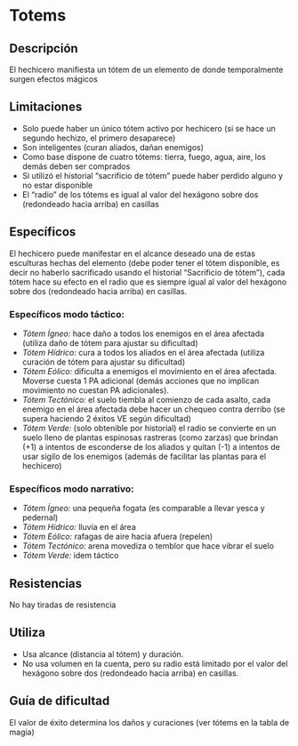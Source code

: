# Totems

## Descripción

El hechicero manifiesta un tótem de un elemento de donde temporalmente surgen efectos mágicos

## Limitaciones

- Solo puede haber un único tótem activo por hechicero (si se hace un segundo hechizo, el primero desaparece)
- Son inteligentes (curan aliados, dañan enemigos)
- Como base dispone de cuatro tótems: tierra, fuego, agua, aire, los demás deben ser comprados
- Si utilizó el historial “sacrificio de tótem” puede haber perdido alguno y no estar disponible
- El “radio” de los tótems es igual al valor del hexágono sobre dos (redondeado hacia arriba) en casillas

## Específicos

El hechicero puede manifestar en el alcance deseado una de estas esculturas hechas del elemento (debe poder tener el tótem disponible, es decir no haberlo sacrificado usando el historial “Sacrificio de tótem”), cada tótem hace su efecto en el radio que es siempre igual al valor del hexágono sobre dos (redondeado hacia arriba) en casillas.

### Específicos modo táctico:

- _Tótem Ígneo:_ hace daño a todos los enemigos en el área afectada (utiliza daño de tótem para ajustar su dificultad)
- _Tótem Hídrico:_ cura a todos los aliados en el área afectada (utiliza curación de tótem para ajustar su dificultad)
- _Tótem Eólico:_ dificulta a enemigos el movimiento en el área afectada. Moverse cuesta 1 PA adicional (demás acciones que no implican movimiento no cuestan PA adicionales).
- _Tótem Tectónico:_ el suelo tiembla al comienzo de cada asalto, cada enemigo en el área afectada debe hacer un chequeo contra derribo (se supera haciendo 2 éxitos VE según dificultad)
- _Tótem Verde:_ (solo obtenible por historial) el radio se convierte en un suelo lleno de plantas espinosas rastreras (como zarzas) que brindan (+1) a intentos de esconderse de los aliados y quitan (-1) a intentos de usar sigilo de los enemigos (además de facilitar las plantas para el hechicero)

### Específicos modo narrativo:

- _Tótem Ígneo:_ una pequeña fogata (es comparable a llevar yesca y pedernal)
- _Tótem Hídrico:_ lluvia en el área
- _Tótem Eólico:_ rafagas de aire hacia afuera (repelen)
- _Tótem Tectónico:_ arena movediza o temblor que hace vibrar el suelo
- _Tótem Verde:_ idem táctico

## Resistencias

No hay tiradas de resistencia

## Utiliza

- Usa alcance (distancia al tótem) y duración.
- No usa volumen en la cuenta, pero su radio está limitado por el valor del hexágono sobre dos (redondeado hacia arriba) en casillas.

## Guía de dificultad

El valor de éxito determina los daños y curaciones (ver tótems en la tabla de magia)
